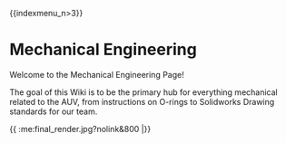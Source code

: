 \{\{indexmenu_n\>3\}\}
# Mechanical Engineering

Welcome to the Mechanical Engineering Page!

The goal of this Wiki is to be the primary hub for everything mechanical related to the AUV, from instructions on O-rings to Solidworks Drawing standards for our team. 

\{\{ :me:final_render.jpg?nolink&800 |\}\}

 

